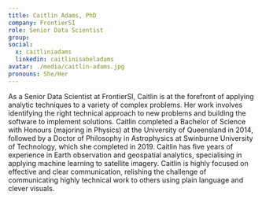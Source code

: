 ```yaml
---
title: Caitlin Adams, PhD
company: FrontierSI
role: Senior Data Scientist
group:
social:
  x: caitliniadams
  linkedin: caitlinisabeladams
avatar: ./media/caitlin-adams.jpg
pronouns: She/Her
---
```

As a Senior Data Scientist at FrontierSI, Caitlin is at the forefront of applying analytic techniques to a variety of complex problems. Her work involves identifying the right technical approach to new problems and building the software to implement solutions. 
Caitlin completed a Bachelor of Science with Honours (majoring in Physics) at the University of Queensland in 2014, followed by a Doctor of Philosophy in Astrophysics at Swinburne University of Technology, which she completed in 2019. Caitlin has five years of experience in Earth observation and geospatial analytics, specialising in applying machine learning to satellite imagery. Caitlin is highly focused on effective and clear communication, relishing the challenge of communicating highly technical work to others using plain language and clever visuals.